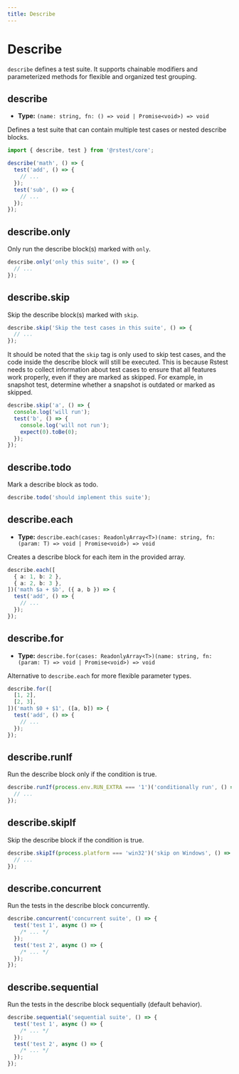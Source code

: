 ```yaml
---
title: Describe
---
```


# Describe

`describe` defines a test suite. It supports chainable modifiers and parameterized methods for flexible and organized test grouping.

## describe

- **Type:** `(name: string, fn: () => void | Promise<void>) => void`

Defines a test suite that can contain multiple test cases or nested describe blocks.

```ts
import { describe, test } from '@rstest/core';

describe('math', () => {
  test('add', () => {
    // ...
  });
  test('sub', () => {
    // ...
  });
});
```

## describe.only

Only run the describe block(s) marked with `only`.

```ts
describe.only('only this suite', () => {
  // ...
});
```

## describe.skip

Skip the describe block(s) marked with `skip`.

```ts
describe.skip('Skip the test cases in this suite', () => {
  // ...
});
```

It should be noted that the `skip` tag is only used to skip test cases, and the code inside the describe block will still be executed. This is because Rstest needs to collect information about test cases to ensure that all features work properly, even if they are marked as skipped. For example, in snapshot test, determine whether a snapshot is outdated or marked as skipped.

```ts
describe.skip('a', () => {
  console.log('will run');
  test('b', () => {
    console.log('will not run');
    expect(0).toBe(0);
  });
});
```

## describe.todo

Mark a describe block as todo.

```ts
describe.todo('should implement this suite');
```

## describe.each

- **Type:** `describe.each(cases: ReadonlyArray<T>)(name: string, fn: (param: T) => void | Promise<void>) => void`

Creates a describe block for each item in the provided array.

```ts
describe.each([
  { a: 1, b: 2 },
  { a: 2, b: 3 },
])('math $a + $b', ({ a, b }) => {
  test('add', () => {
    // ...
  });
});
```

## describe.for

- **Type:** `describe.for(cases: ReadonlyArray<T>)(name: string, fn: (param: T) => void | Promise<void>) => void`

Alternative to `describe.each` for more flexible parameter types.

```ts
describe.for([
  [1, 2],
  [2, 3],
])('math $0 + $1', ([a, b]) => {
  test('add', () => {
    // ...
  });
});
```

## describe.runIf

Run the describe block only if the condition is true.

```ts
describe.runIf(process.env.RUN_EXTRA === '1')('conditionally run', () => {
  // ...
});
```

## describe.skipIf

Skip the describe block if the condition is true.

```ts
describe.skipIf(process.platform === 'win32')('skip on Windows', () => {
  // ...
});
```

## describe.concurrent

Run the tests in the describe block concurrently.

```ts
describe.concurrent('concurrent suite', () => {
  test('test 1', async () => {
    /* ... */
  });
  test('test 2', async () => {
    /* ... */
  });
});
```

## describe.sequential

Run the tests in the describe block sequentially (default behavior).

```ts
describe.sequential('sequential suite', () => {
  test('test 1', async () => {
    /* ... */
  });
  test('test 2', async () => {
    /* ... */
  });
});
```
